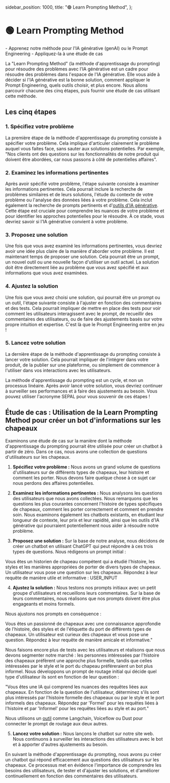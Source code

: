   sidebar_position: 1000,
  title: "🟢 Learn Prompting Method",
};

# 🟢 Learn Prompting Method

<Takeaways>
  - Apprenez notre méthode pour l'IA générative (genAI) ou le Prompt Engineering
  - Appliquez-la à une étude de cas
</Takeaways>

La "Learn Prompting Method" (la méthode d'apprentissage du prompting) pour résoudre des problèmes avec l'IA générative est un cadre pour résoudre des problèmes dans l'espace de l'IA générative. Elle vous aide à décider si l'IA générative est la bonne solution, comment appliquer le Prompt Engineering, quels outils choisir, et plus encore.
Nous allons parcourir chacune des cinq étapes, puis fournir une étude de cas utilisant cette méthode.

## Les cinq étapes

### 1. Spécifiez votre problème

La première étape de la méthode d'apprentissage du prompting consiste à spécifier votre problème. Cela implique d'articuler clairement le problème auquel vous faites face, sans sauter aux solutions potentielles. Par exemple, "Nos clients ont des questions sur les fonctionnalités de notre produit qui doivent être abordées, car nous passons à côté de potentielles affaires".

### 2. Examinez les informations pertinentes

Après avoir spécifié votre problème, l'étape suivante consiste à examiner les informations pertinentes. Cela pourrait inclure la recherche de problèmes similaires et de leurs solutions, l'étude du contexte de votre problème ou l'analyse des données liées à votre problème. Cela inclut également la recherche de prompts pertinents et d'[outils d'IA générative](https://learnprompting.org/docs/category/-tooling). Cette étape est cruciale pour comprendre les nuances de votre problème et pour identifier les approches potentielles pour le résoudre. À ce stade, vous devriez savoir si l'IA générative convient à votre problème.

### 3. Proposez une solution

Une fois que vous avez examiné les informations pertinentes, vous devriez avoir une idée plus claire de la manière d'aborder votre problème. Il est maintenant temps de proposer une solution. Cela pourrait être un prompt, un nouvel outil ou une nouvelle façon d'utiliser un outil actuel. La solution doit être directement liée au problème que vous avez spécifié et aux informations que vous avez examinées.

### 4. Ajustez la solution

Une fois que vous avez choisi une solution, qui pourrait être un prompt ou un outil, l'étape suivante consiste à l'ajuster en fonction des commentaires et des tests. Cela pourrait impliquer de mettre en place des tests pour voir comment les utilisateurs interagissent avec le prompt, de recueillir des commentaires des utilisateurs, ou de faire des ajustements basés sur votre propre intuition et expertise. C'est là que le Prompt Engineering entre en jeu !

### 5. Lancez votre solution

La dernière étape de la méthode d'apprentissage du prompting consiste à lancer votre solution. Cela pourrait impliquer de l'intégrer dans votre produit, de la publier sur une plateforme, ou simplement de commencer à l'utiliser dans vos interactions avec les utilisateurs.

La méthode d'apprentissage du prompting est un cycle, et non un processus linéaire. Après avoir lancé votre solution, vous devriez continuer à surveiller ses performances et à faire des ajustements au besoin. Vous pouvez utiliser l'acronyme SEPAL pour vous souvenir de ces étapes !

## Étude de cas : Utilisation de la Learn Prompting Method pour créer un bot d'informations sur les chapeaux

Examinons une étude de cas sur la manière dont la méthode d'apprentissage du prompting pourrait être utilisée pour créer un chatbot à partir de zéro. Dans ce cas, nous avons une collection de questions d'utilisateurs sur les chapeaux.

1. **Spécifiez votre problème :** Nous avons un grand volume de questions d'utilisateurs sur de différents types de chapeaux, leur histoire et comment les porter. Nous devons faire quelque chose à ce sujet car nous perdons des affaires potentielles.

2. **Examinez les informations pertinentes :** Nous analysons les questions des utilisateurs que nous avons collectées. Nous remarquons que les questions les plus courantes concernent l'histoire de types spécifiques de chapeaux, comment les porter correctement et comment en prendre soin. Nous examinons également les chatbots existants, en étudiant leur longueur de contexte, leur prix et leur rapidité, ainsi que les outils d'IA générative qui pourraient potentiellement nous aider à résoudre notre problème.

3. **Proposez une solution :** Sur la base de notre analyse, nous décidons de créer un chatbot en utilisant ChatGPT qui peut répondre à ces trois types de questions. Nous rédigeons un prompt initial :

<AIInput>
  Vous êtes un historien de chapeau compétent qui a étudié l'histoire, les
  styles et les manières appropriées de porter de divers types de chapeaux. Un
  utilisateur vous pose une question sur les chapeaux. Répondez à leur requête
  de manière utile et informative : USER_INPUT
</AIInput>

4. **Ajustez la solution :** Nous testons nos prompts initiaux avec un petit groupe d'utilisateurs et recueillons leurs commentaires. Sur la base de leurs commentaires, nous réalisons que nos prompts doivent être plus engageants et moins formels.

Nous ajustons nos prompts en conséquence :

<AIInput>
  Vous êtes un passionné de chapeaux avec une connaissance approfondie de
  l'histoire, des styles et de l'étiquette du port de différents types de
  chapeaux. Un utilisateur est curieux des chapeaux et vous pose une question.
  Répondez à leur requête de manière amicale et informative."
</AIInput>

Nous faisons encore plus de tests avec les utilisateurs et réalisons que nous devons segmenter notre marché : les personnes intéressées par l'histoire des chapeaux préfèrent une approche plus formelle, tandis que celles intéressées par le style et le port du chapeau préféreraient un bot plus informel. Nous développons un prompt de routage initial qui décide quel type d'utilisateur ils sont en fonction de leur question :

<AIInput>
  "Vous êtes une IA qui comprend les nuances des requêtes liées aux chapeaux. En
  fonction de la question de l'utilisateur, déterminez s'ils sont plus
  intéressés par l'histoire formelle des chapeaux ou par le style et le port
  informels des chapeaux. Répondez par 'Formel' pour les requêtes liées à
  l'histoire et par 'Informel' pour les requêtes liées au style et au port."
</AIInput>

Nous utilisons un [outil](https://learnprompting.org/docs/category/-tooling) comme Langchain, Voiceflow ou Dust pour connecter le prompt de routage aux deux autres.

5. **Lancez votre solution :** Nous lançons le chatbot sur notre site web. Nous continuons à surveiller les interactions des utilisateurs avec le bot et à apporter d'autres ajustements au besoin.

En suivant la méthode d'apprentissage du prompting, nous avons pu créer un chatbot qui répond efficacement aux questions des utilisateurs sur les chapeaux. Ce processus met en évidence l'importance de comprendre les besoins des utilisateurs, de tester et d'ajuster les solutions, et d'améliorer continuellement en fonction des commentaires des utilisateurs.
